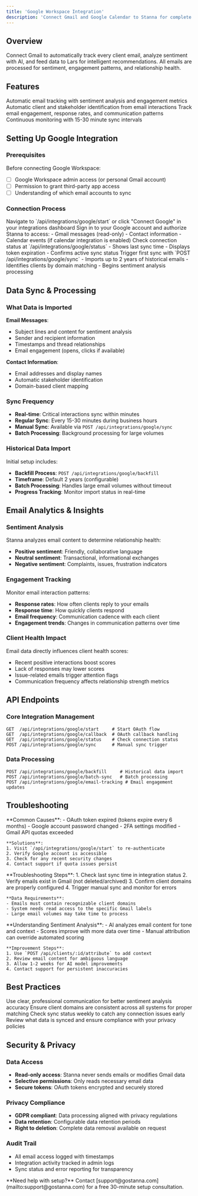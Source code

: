 ```yaml
---
title: 'Google Workspace Integration'
description: 'Connect Gmail and Google Calendar to Stanna for complete interaction tracking'
---
```


## Overview

Connect Gmail to automatically track every client email, analyze sentiment with AI, and feed data to Lars for intelligent recommendations. All emails are processed for sentiment, engagement patterns, and relationship health.

## Features

<CardGroup cols={2}>
  <Card title="Gmail Integration" icon="envelope">
    Automatic email tracking with sentiment analysis and engagement metrics
  </Card>
  
  <Card title="Contact Discovery" icon="users">
    Automatic client and stakeholder identification from email interactions
  </Card>
  
  <Card title="Email Analytics" icon="chart-line">
    Track email engagement, response rates, and communication patterns
  </Card>
  
  <Card title="Real-time Sync" icon="sync">
    Continuous monitoring with 15-30 minute sync intervals
  </Card>
</CardGroup>

## Setting Up Google Integration

### Prerequisites

Before connecting Google Workspace:
- [ ] Google Workspace admin access (or personal Gmail account)
- [ ] Permission to grant third-party app access
- [ ] Understanding of which email accounts to sync

### Connection Process

<Steps>
  <Step title="Start OAuth Flow">
    Navigate to `/api/integrations/google/start` or click "Connect Google" in your integrations dashboard
  </Step>
  
  <Step title="Grant Permissions">
    Sign in to your Google account and authorize Stanna to access:
    - Gmail messages (read-only)
    - Contact information
    - Calendar events (if calendar integration is enabled)
  </Step>
  
  <Step title="Verify Connection">
    Check connection status at `/api/integrations/google/status`
    - Shows last sync time
    - Displays token expiration
    - Confirms active sync status
  </Step>
  
  <Step title="Initial Sync">
    Trigger first sync with `POST /api/integrations/google/sync`
    - Imports up to 2 years of historical emails
    - Identifies clients by domain matching
    - Begins sentiment analysis processing
  </Step>
</Steps>

## Data Sync & Processing

### What Data is Imported

**Email Messages**:
- Subject lines and content for sentiment analysis
- Sender and recipient information
- Timestamps and thread relationships
- Email engagement (opens, clicks if available)

**Contact Information**:
- Email addresses and display names
- Automatic stakeholder identification
- Domain-based client mapping

### Sync Frequency

- **Real-time**: Critical interactions sync within minutes
- **Regular Sync**: Every 15-30 minutes during business hours
- **Manual Sync**: Available via `POST /api/integrations/google/sync`
- **Batch Processing**: Background processing for large volumes

### Historical Data Import

Initial setup includes:
- **Backfill Process**: `POST /api/integrations/google/backfill`
- **Timeframe**: Default 2 years (configurable)
- **Batch Processing**: Handles large email volumes without timeout
- **Progress Tracking**: Monitor import status in real-time

## Email Analytics & Insights

### Sentiment Analysis

Stanna analyzes email content to determine relationship health:
- **Positive sentiment**: Friendly, collaborative language
- **Neutral sentiment**: Transactional, informational exchanges  
- **Negative sentiment**: Complaints, issues, frustration indicators

### Engagement Tracking

Monitor email interaction patterns:
- **Response rates**: How often clients reply to your emails
- **Response time**: How quickly clients respond
- **Email frequency**: Communication cadence with each client
- **Engagement trends**: Changes in communication patterns over time

### Client Health Impact

Email data directly influences client health scores:
- Recent positive interactions boost scores
- Lack of responses may lower scores
- Issue-related emails trigger attention flags
- Communication frequency affects relationship strength metrics

## API Endpoints

### Core Integration Management
```
GET  /api/integrations/google/start     # Start OAuth flow
GET  /api/integrations/google/callback  # OAuth callback handling
GET  /api/integrations/google/status    # Check connection status
POST /api/integrations/google/sync      # Manual sync trigger
```

### Data Processing
```
POST /api/integrations/google/backfill     # Historical data import
POST /api/integrations/google/batch-sync   # Batch processing
POST /api/integrations/google/email-tracking # Email engagement updates
```

## Troubleshooting

<AccordionGroup>
  <Accordion title="Integration shows as disconnected">
    **Common Causes**:
    - OAuth token expired (tokens expire every 6 months)
    - Google account password changed
    - 2FA settings modified
    - Gmail API quotas exceeded
    
    **Solutions**:
    1. Visit `/api/integrations/google/start` to re-authenticate
    2. Verify Google account is accessible
    3. Check for any recent security changes
    4. Contact support if quota issues persist
  </Accordion>
  
  <Accordion title="Emails not appearing in Stanna">
    **Troubleshooting Steps**:
    1. Check last sync time in integration status
    2. Verify emails exist in Gmail (not deleted/archived)
    3. Confirm client domains are properly configured
    4. Trigger manual sync and monitor for errors
    
    **Data Requirements**:
    - Emails must contain recognizable client domains
    - System needs read access to the specific Gmail labels
    - Large email volumes may take time to process
  </Accordion>
  
  <Accordion title="Sentiment scores seem incorrect">
    **Understanding Sentiment Analysis**:
    - AI analyzes email content for tone and context
    - Scores improve with more data over time
    - Manual attribution can override automated scoring
    
    **Improvement Steps**:
    1. Use `POST /api/clients/:id/attribute` to add context
    2. Review email content for ambiguous language
    3. Allow 1-2 weeks for AI model improvements
    4. Contact support for persistent inaccuracies
  </Accordion>
</AccordionGroup>

## Best Practices

<CardGroup cols={2}>
  <Card title="Clean Email Habits" icon="broom">
    Use clear, professional communication for better sentiment analysis accuracy
  </Card>
  
  <Card title="Domain Management" icon="globe">
    Ensure client domains are consistent across all systems for proper matching
  </Card>
  
  <Card title="Regular Monitoring" icon="eye">
    Check sync status weekly to catch any connection issues early
  </Card>
  
  <Card title="Data Privacy" icon="shield">
    Review what data is synced and ensure compliance with your privacy policies
  </Card>
</CardGroup>

## Security & Privacy

### Data Access
- **Read-only access**: Stanna never sends emails or modifies Gmail data
- **Selective permissions**: Only reads necessary email data
- **Secure tokens**: OAuth tokens encrypted and securely stored

### Privacy Compliance
- **GDPR compliant**: Data processing aligned with privacy regulations
- **Data retention**: Configurable data retention periods
- **Right to deletion**: Complete data removal available on request

### Audit Trail
- All email access logged with timestamps
- Integration activity tracked in admin logs
- Sync status and error reporting for transparency

<Info>
**Need help with setup?** Contact [support@gostanna.com](mailto:support@gostanna.com) for a free 30-minute setup consultation.
</Info>